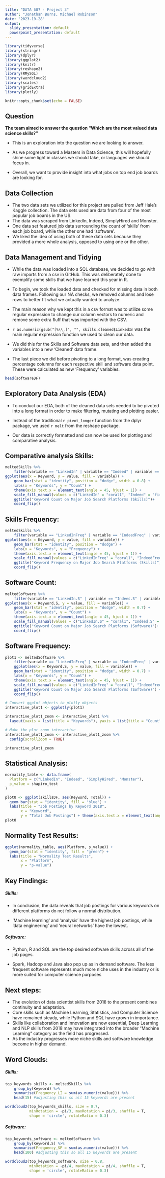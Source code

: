 ---
title: "DATA 607 - Project 3"
author: "Jonathan Burns, Michael Robinson"
date: "2023-10-28"
output:
  slidy_presentation: default
  powerpoint_presentation: default
---

```{r message=FALSE, warning=FALSE}
library(tidyverse)
library(stringr)
library(dplyr)
library(ggplot2)
library(knitr)
library(reshape2)
library(RMySQL)
library(wordcloud2)
library(scales)
library(gridExtra)
library(plotly)
```

```{r setup, include=FALSE}
knitr::opts_chunk$set(echo = FALSE)
```

## Question

**The team aimed to answer the question "Which are the most valued data science skills?"**

-   This is an exploration into the question we are looking to answer.

-   As we progress toward a Masters in Data Science, this will hopefully shine some light in classes we should take, or languages we should focus in.

-   Overall, we want to provide insight into what jobs on top end job boards are looking for.

## Data Collection

-   The two data sets we utilized for this project are pulled from Jeff Hale's Kaggle collection. The data sets used are data from four of the most popular job boards in the US.
-   The data was scraped from LinkedIn, Indeed, SimplyHired and Monster.
-   One data set featured job data surrounding the count of 'skills' from each job board, while the other one had 'software'.
-   We liked the idea of using both of these data sets because they provided a more whole analysis, opposed to using one or the other.

## Data Management and Tidying

-   While the data was loaded into a SQL database, we decided to go with raw imports from a csv in GitHub. This was deliberately done to exemplify some skills that we have learned this year in R.

-   To begin, we took the loaded data and checked for missing data in both data frames. Following our NA checks, we removed columns and lose rows to better fit what we actually wanted to analyze.

-   The main reason why we kept this in a csv format was to utilize some regular expression to change our column vectors to numeric and remove some extra fluff that was imported with the CSV.

-   `r as.numeric(gsub("[%\\,]", "", skills.cleaned$LinkedIn` was the main regular expression function we used to clean our data.

-   We did this for the Skills and Software data sets, and then added the variables into a new 'Cleaned' data frame.

-   The last piece we did before pivoting to a long format, was creating percentage columns for each respective skill and software data point. These were calculated as new 'Frequency' variables.

```{r}
head(softwareDF)
```

## Exploratory Data Analysis (EDA)

-   To conduct our EDA, both of the cleaned data sets needed to be pivoted into a long format in order to make filtering, mutating and plotting easier.

-   Instead of the traditional `r pivot_longer` function from the dplyr package, we used `r melt` from the reshape package.

-   Our data is correctly formatted and can now be used for plotting and comparative analysis.

## Comparative analysis Skills:

```{r}
meltedSkills %>% 
    filter(variable == "LinkedIn" | variable == "Indeed" | variable == "SimplyHired" | variable == "Monster") %>% 
ggplot(aes(x = Keyword, y = value, fill = variable)) +
    geom_bar(stat = "identity", position = "dodge", width = 0.8) +
    labs(x = "Keywords", y = "Count") +
    theme(axis.text.x = element_text(angle = 45, hjust = 1)) +
    scale_fill_manual(values = c("LinkedIn" = "coral1", "Indeed" = "firebrick4", "SimplyHired" = "aquamarine4", "Monster" = "chartreuse4"))+
    ggtitle("Keyword Count on Major Job Search Platforms (Skills)")+
    coord_flip()
```

## Skills Frequency:

```{r}
meltedSkills %>% 
    filter(variable == "LinkedInFreq" | variable == "IndeedFreq" | variable == "SimplyHiredFreq" | variable == "MonsterFreq") %>% 
ggplot(aes(x = Keyword, y = value, fill = variable)) +
    geom_bar(stat = "identity", position = "dodge") +
    labs(x = "Keywords", y = "Frequency") +
    theme(axis.text.x = element_text(angle = 45, hjust = 1)) +
    scale_fill_manual(values = c("LinkedInFreq" = "coral1", "IndeedFreq" = "firebrick4", "SimplyHiredFreq" = "aquamarine4", "MonsterFreq" = "chartreuse4"))+
    ggtitle("Keyword Frequency on Major Job Search Platforms (Skills)")+
    coord_flip()
```

## Software Count:

```{r}
meltedSoftware %>% 
    filter(variable == "LinkedIn.S" | variable == "Indeed.S" | variable == "SimplyHired.S" | variable == "Monster.S") %>% 
ggplot(aes(x = Keyword.S, y = value, fill = variable)) +
    geom_bar(stat = "identity", position = "dodge", width = 0.7) +
    labs(x = "Keywords", y = "Count") +
    theme(axis.text.x = element_text(angle = 45, hjust = 1)) +
    scale_fill_manual(values = c("LinkedIn.S" = "coral1", "Indeed.S" = "firebrick4", "SimplyHired.S" = "aquamarine4", "Monster.S" = "chartreuse4"))+
    ggtitle("Keyword Count on Major Job Search Platforms (Software)")+
    coord_flip()
```

## Software Frequency:

```{r}
plot1 <- meltedSoftware %>% 
    filter(variable == "LinkedInFreq" | variable == "IndeedFreq" | variable == "SimplyHiredFreq" | variable == "MonsterFreq") %>% 
    ggplot(aes(x = Keyword.S, y = value, fill = variable)) +
    geom_bar(stat = "identity", position = "dodge", width = 0.7) +
    labs(x = "Keywords", y = "Count") +
    theme(axis.text.x = element_text(angle = 45, hjust = 1)) +
    scale_fill_manual(values = c("LinkedInFreq" = "coral1", "IndeedFreq" = "firebrick4", "SimplyHiredFreq" = "aquamarine4", "MonsterFreq" = "chartreuse4")) +
    ggtitle("Keyword Count on Major Job Search Platforms (Software)") +
    coord_flip()

# Convert ggplot objects to plotly objects
interactive_plot1 <- ggplotly(plot1)

interactive_plot1_zoom <- interactive_plot1 %>%
  layout(xaxis = list(title = "Keywords"), yaxis = list(title = "Count"))

# Make the plot zoom interactive
interactive_plot1_zoom <- interactive_plot1_zoom %>%
  config(scrollZoom = TRUE)

interactive_plot1_zoom
```

## Statistical Analysis:

```{r}
normality_table <- data.frame(
  Platform = c("LinkedIn", "Indeed", "SimplyHired", "Monster"),
  p_value = shapiro_test
)

plot0 <- ggplot(skillsDF, aes(Keyword, Total)) +
  geom_bar(stat = "identity", fill = "blue") +
  labs(title = "Job Postings by Keyword 2018",
       x = "Keyword",
       y = "Total Job Postings") + theme(axis.text.x = element_text(angle = 45, hjust = 1))
plot0
```

## Normality Test Results:

```{r}
ggplot(normality_table, aes(Platform, p_value)) +
  geom_bar(stat = "identity", fill = "green") +
  labs(title = "Normality Test Results",
       x = "Platform",
       y = "p-value")
```

## Key Findings:

##### Skills:

-   In conclusion, the data reveals that job postings for various keywords on different platforms do not follow a normal distribution.

-   'Machine learning' and 'analysis' have the highest job postings, while 'data engineering' and 'neural networks' have the lowest.

##### Software:

-   Python, R and SQL are the top desired software skills across all of the job pages.

-   Spark, Hadoop and Java also pop up as in demand software. The less frequent software represents much more niche uses in the industry or is more suited for computer science purposes.

## Next steps:

-   The evolution of data scientist skills from 2018 to the present combines continuity and adaptation.
-   Core skills such as Machine Learning, Statistics, and Computer Science have remained steady, while Python and SQL have grown in importance.
-   Skills like collaboration and innovation are now essential, Deep Learning and NLP skills from 2018 may have integrated into the broader "Machine Learning" category as the field has progressed.
-   As the industry progresses more niche skills and software knowledge become in higher demand.

## Word Clouds:

##### Skills:

```{r}
top_keywords_skills <- meltedSkills %>% 
    group_by(Keyword) %>% 
    summarise(Frequency_LI = sum(as.numeric(value))) %>% 
    head(15) #adjusting this so all 15 keywords are present 

wordcloud2(top_keywords_skills, size = 0.7,
           minRotation = -pi/3, maxRotation = pi/3, shuffle = T,
           shape = 'circle', rotateRatio = 0.3)
```

##### Software:

```{r}
top_keywords_software <- meltedSoftware %>% 
    group_by(Keyword.S) %>% 
    summarise(Frequency_SF = sum(as.numeric(value))) %>% 
    head(100) #adjusting this so all 15 keywords are present 

wordcloud2(top_keywords_software, size = 0.8,
           minRotation = -pi/4, maxRotation = pi/4, shuffle = T,
           shape = 'circle', rotateRatio = 0.3)
```
